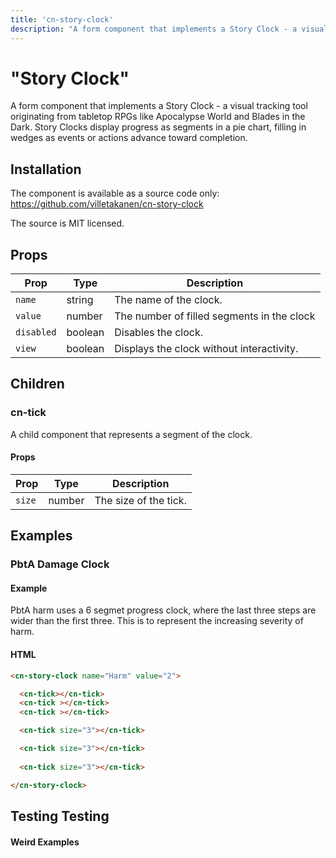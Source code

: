 ```yaml
---
title: 'cn-story-clock'
description: "A form component that implements a Story Clock - a visual tracking tool originating from tabletop RPGs like Apocalypse World and Blades in the Dark. Story Clocks display progress as segments in a pie chart, filling in wedges as events or actions advance toward completion."
---
```


# "Story Clock"

A form component that implements a Story Clock - a visual tracking tool originating from tabletop RPGs like Apocalypse World and Blades in the Dark. Story Clocks display progress as segments in a pie chart, filling in wedges as events or actions advance toward completion.

## Installation

The component is available as a source code only:
https://github.com/villetakanen/cn-story-clock

The source is MIT licensed.

## Props

| Prop | Type | Description |
| ---- | ---- | ----------- |
| `name` | string | The name of the clock. |
| `value` | number | The number of filled segments in the clock |
| `disabled` | boolean | Disables the clock. |
| `view` | boolean | Displays the clock without interactivity. |



## Children

### cn-tick

A child component that represents a segment of the clock.

#### Props

| Prop | Type | Description |
| ---- | ---- | ----------- |
| `size` | number | The size of the tick. |


## Examples

<CnStoryClockExamples />

### PbtA Damage Clock

<div class="grid two-cols">
<div>

#### Example

<cn-story-clock name="Harm" value="2">

  <cn-tick></cn-tick>
  <cn-tick ></cn-tick>
  <cn-tick ></cn-tick>

  <cn-tick size="3"></cn-tick>

  <cn-tick size="3"></cn-tick>
  
  <cn-tick size="3"></cn-tick>

</cn-story-clock>

PbtA harm uses a 6 segmet progress clock, where the last three steps are wider than the first three. 
This is to represent the increasing severity of harm.

</div>
<div>

#### HTML

```html
<cn-story-clock name="Harm" value="2">

  <cn-tick></cn-tick>
  <cn-tick ></cn-tick>
  <cn-tick ></cn-tick>

  <cn-tick size="3"></cn-tick>

  <cn-tick size="3"></cn-tick>
  
  <cn-tick size="3"></cn-tick>

</cn-story-clock>
```
</div>
</div>


## Testing Testing

<cn-story-clock value="1">
  <cn-tick></cn-tick>
  <cn-tick></cn-tick>
</cn-story-clock>

<cn-story-clock value="2">
  <cn-tick></cn-tick>
  <cn-tick></cn-tick>
  <cn-tick></cn-tick>
</cn-story-clock>

<cn-story-clock value="3">
  <cn-tick></cn-tick>
  <cn-tick></cn-tick>
  <cn-tick></cn-tick>
  <cn-tick></cn-tick>
</cn-story-clock>

<cn-story-clock value="3">
  <cn-tick></cn-tick>
  <cn-tick></cn-tick>
  <cn-tick></cn-tick>
  <cn-tick></cn-tick>
  <cn-tick></cn-tick>
</cn-story-clock>

<cn-story-clock value="2">
  <cn-tick></cn-tick>
  <cn-tick></cn-tick>
  <cn-tick></cn-tick>
  <cn-tick></cn-tick>
  <cn-tick></cn-tick>
  <cn-tick></cn-tick>
</cn-story-clock>

<cn-story-clock value="3">
  <cn-tick></cn-tick>
  <cn-tick></cn-tick>
  <cn-tick></cn-tick>
  <cn-tick></cn-tick>
  <cn-tick></cn-tick>
  <cn-tick></cn-tick>
  <cn-tick></cn-tick>
</cn-story-clock>

<cn-story-clock value="7">
  <cn-tick></cn-tick>
  <cn-tick></cn-tick>
  <cn-tick></cn-tick>
  <cn-tick></cn-tick>
  <cn-tick></cn-tick>
  <cn-tick></cn-tick>
  <cn-tick></cn-tick>
  <cn-tick></cn-tick>
  <cn-tick></cn-tick>
  <cn-tick></cn-tick>
  <cn-tick></cn-tick>
  <cn-tick></cn-tick>
</cn-story-clock>

#### Weird Examples

<cn-story-clock value="0">
  <cn-tick></cn-tick>
  <cn-tick size="10"></cn-tick>
</cn-story-clock>

<cn-story-clock value="1">
  <cn-tick size="4"></cn-tick>
  <cn-tick size="3"></cn-tick>
  <cn-tick size="2"></cn-tick>
  <cn-tick></cn-tick>
</cn-story-clock>

<cn-story-clock value="2">
  <cn-tick></cn-tick>
  <cn-tick size="2"></cn-tick>
  <cn-tick size="3"></cn-tick>
  <cn-tick size="6"></cn-tick>
</cn-story-clock>

<cn-story-clock value="5">
  <cn-tick></cn-tick>
  <cn-tick size="2"></cn-tick>
  <cn-tick size="3"></cn-tick>
  <cn-tick size="4"></cn-tick>
  <cn-tick size="5"></cn-tick>
  <cn-tick size="6"></cn-tick>
  <cn-tick size="7"></cn-tick>
  <cn-tick size="8"></cn-tick>
  <cn-tick size="9"></cn-tick>
  <cn-tick size="10"></cn-tick>
  <cn-tick size="11"></cn-tick>
  <cn-tick size="12"></cn-tick>
</cn-story-clock>